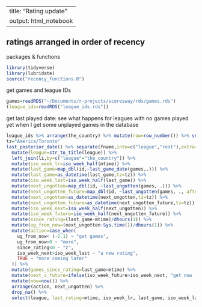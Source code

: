 --
title: "Rating update"
output: html_notebook
---

## ratings arranged in order of recency 

packages & functions

```r
library(tidyverse)
library(lubridate)
source("recency_functions.R")
```


get games and league IDs

```r
games=readRDS("~/Documents/r-projects/scoresway/rds/games.rds")
(league_ids=readRDS("league_ids.rds"))
```



get last played date: see what happens for leagues with no games played yet when I get some unplayed games in the database



```r
league_ids %>% arrange(the_country) %>% mutate(row=row_number()) %>% select(the_country, row, id) -> li
tz="America/Toronto"
last_posterior_date() %>% separate(fname,into=c("league","rest"),extra="merge",sep=".(?=[^_]+$)") %>% 
  mutate(league=str_to_title(league)) %>% 
  left_join(li,by=c("league"="the_country")) %>% 
  mutate(iso_week_lr=iso_week_half(mtime)) %>% 
  mutate(last_game=map_dbl(id,~last_game_date(games,.))) %>% 
  mutate(last_game=as_datetime(last_game,tz=tz)) %>% 
  mutate(iso_week_last=iso_week_half(last_game)) %>% 
  mutate(next_ungotten=map_dbl(id, ~last_ungotten(games, .))) %>% 
  mutate(next_ungotten_future=map_dbl(id, ~last_ungotten(games, ., after_now=T))) %>%
  mutate(next_ungotten=as_datetime(next_ungotten,tz=tz)) %>% 
  mutate(next_ungotten_future=as_datetime(next_ungotten_future,tz=tz)) %>%
  mutate(iso_week_next=iso_week_half(next_ungotten)) %>% 
  mutate(iso_week_future=iso_week_half(next_ungotten_future)) %>%
  mutate(since_rating=(last_game-mtime)/dhours(1)) %>% 
  mutate(ug_from_now=(next_ungotten-Sys.time())/dhours(1)) %>% 
  mutate(action=case_when(
    ug_from_now< (-2.1) ~ "get games",
    ug_from_now<0 ~ "more",
    since_rating<0 ~ "z",
    iso_week_next>iso_week_last ~ "a new rating",
    TRUE ~ "more coming later"
  )) %>% 
  mutate(games_since_rating=last_game>mtime) %>% 
  mutate(next_v_future=ifelse(iso_week_future>iso_week_next, "get now ------->", "wait")) %>% 
  mutate(now=now()) %>% 
  arrange(action, next_ungotten) %>% 
  drop_na() %>% 
  select(league, last_rating=mtime, iso_week_lr, last_game, iso_week_last, next_ungotten, iso_week_next, next_ungotten_future, iso_week_future, row, action, games_since_rating, next_v_future, now) %>% View("action")
```







